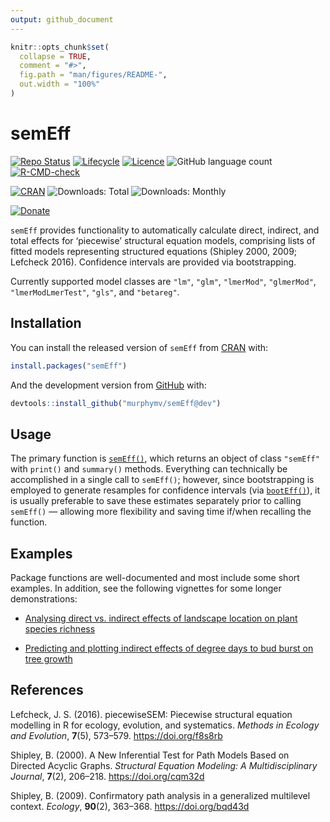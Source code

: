 ```yaml
---
output: github_document
---
```


<!-- README.md is generated from README.Rmd. Please edit that file -->

```r
knitr::opts_chunk$set(
  collapse = TRUE,
  comment = "#>",
  fig.path = "man/figures/README-",
  out.width = "100%"
)
```

# semEff

<!-- badges: start -->

[![Repo Status](https://www.repostatus.org/badges/latest/active.svg)](https://www.repostatus.org/) [![Lifecycle](https://img.shields.io/badge/lifecycle-experimental-orange.svg?label=Lifecycle)](https://lifecycle.r-lib.org/articles/stages.html) [![Licence](https://img.shields.io/badge/License-GPL3-green.svg)](https://www.gnu.org/licenses/gpl-3.0.en.html) ![GitHub language count](https://img.shields.io/github/languages/count/murphymv/semEff?label=Languages) [![R-CMD-check](https://github.com/murphymv/semEff/workflows/R-CMD-check/badge.svg)](https://github.com/murphymv/semEff/actions)

[![CRAN](https://www.r-pkg.org/badges/version/semEff?color=blue)](https://CRAN.R-project.org/package=semEff) ![Downloads: Total](http://cranlogs.r-pkg.org/badges/grand-total/semEff) ![Downloads: Monthly](https://cranlogs.r-pkg.org/badges/semEff)

[![Donate](https://img.shields.io/badge/PayPal-Donate%20to%20Author-yellow.svg)](https://paypal.me/murphymv1)

<!-- badges: end -->

`semEff` provides functionality to automatically calculate direct, indirect, and total effects for 'piecewise' structural equation models, comprising lists of fitted models representing structured equations (Shipley 2000, 2009; Lefcheck 2016). Confidence intervals are provided via bootstrapping.

Currently supported model classes are `"lm"`, `"glm"`, `"lmerMod"`, `"glmerMod"`, `"lmerModLmerTest"`, `"gls"`, and `"betareg"`.

## Installation

You can install the released version of `semEff` from [CRAN](https://CRAN.R-project.org) with:

``` r
install.packages("semEff")
```

And the development version from [GitHub](https://github.com/) with:

``` r
devtools::install_github("murphymv/semEff@dev")
```

## Usage

The primary function is [`semEff()`](https://murphymv.github.io/semEff/reference/semEff.html), which returns an object of class `"semEff"` with `print()` and `summary()` methods. Everything can technically be accomplished in a single call to `semEff()`; however, since bootstrapping is employed to generate resamples for confidence intervals (via [`bootEff()`](https://murphymv.github.io/semEff/reference/bootEff.html)), it is usually preferable to save these estimates separately prior to calling `semEff()` — allowing more flexibility and saving time if/when recalling the function.

## Examples

Package functions are well-documented and most include some short examples. In addition, see the following vignettes for some longer demonstrations:

-   [Analysing direct vs. indirect effects of landscape location on plant species richness](https://murphymv.github.io/semEff/articles/semEff.html)

-   [Predicting and plotting indirect effects of degree days to bud burst on tree growth](https://murphymv.github.io/semEff/articles/prediction.html)

## References

Lefcheck, J. S. (2016). piecewiseSEM: Piecewise structural equation modelling in R for ecology, evolution, and systematics. *Methods in Ecology and Evolution*, **7**(5), 573–579. <https://doi.org/f8s8rb>

Shipley, B. (2000). A New Inferential Test for Path Models Based on Directed Acyclic Graphs. *Structural Equation Modeling: A Multidisciplinary Journal*, **7**(2), 206–218. <https://doi.org/cqm32d>

Shipley, B. (2009). Confirmatory path analysis in a generalized multilevel context. *Ecology*, **90**(2), 363–368. <https://doi.org/bqd43d>
